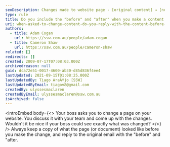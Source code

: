 ```yaml
---
seoDescription: Changes made to website page - [original content] → [new updated content].
type: rule
title: Do you include the "before" and "after" when you make a content change?
uri: when-asked-to-change-content-do-you-reply-with-the-content-before-and-after-the-change
authors:
  - title: Adam Cogan
    url: https://ssw.com.au/people/adam-cogan
  - title: Cameron Shaw
    url: https://ssw.com.au/people/cameron-shaw
related: []
redirects: []
created: 2009-07-17T07:08:03.000Z
archivedreason: null
guid: dca72e51-0017-4600-ab30-d85d836f4ee4
lastUpdated: 2021-09-15T01:08:25.000Z
lastUpdatedBy: Tiago AraÃºjo [SSW]
lastUpdatedByEmail: tiagov8@gmail.com
createdBy: ulyssesmaclaren
createdByEmail: ulyssesmaclaren@ssw.com.au
isArchived: false
---
```


<introEmbed
  body={<>
Your boss asks you to change a page on your website. You discuss it with your team and come up with the changes. Wouldn't it be nice if your boss could see exactly what was changed?
  </>}
/>
Always keep a copy of what the page (or document) looked like before you make the change, and reply to the original email with the "before" and "after.
